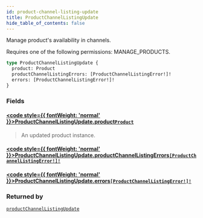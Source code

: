 ```yaml
---
id: product-channel-listing-update
title: ProductChannelListingUpdate
hide_table_of_contents: false
---
```








Manage product's availability in channels. 

Requires one of the following permissions: MANAGE_PRODUCTS.

```graphql
type ProductChannelListingUpdate {
  product: Product
  productChannelListingErrors: [ProductChannelListingError!]!
  errors: [ProductChannelListingError!]!
}
```


### Fields

#### [<code style={{ fontWeight: 'normal' }}>ProductChannelListingUpdate.<b>product</b></code>](#)<Bullet />[`Product`](../../../developer/api-reference/objects/product) <Badge class="secondary" text="object"/>
> An updated product instance.
> 

#### [<code style={{ fontWeight: 'normal' }}>ProductChannelListingUpdate.<b>productChannelListingErrors</b></code>](#)<Bullet />[`[ProductChannelListingError!]!`](../../../developer/api-reference/objects/product-channel-listing-error) <Badge class="secondary" text="non-null"/> <Badge class="secondary" text="object"/>
> 
> 

#### [<code style={{ fontWeight: 'normal' }}>ProductChannelListingUpdate.<b>errors</b></code>](#)<Bullet />[`[ProductChannelListingError!]!`](../../../developer/api-reference/objects/product-channel-listing-error) <Badge class="secondary" text="non-null"/> <Badge class="secondary" text="object"/>
> 
> 



### Returned by

[`productChannelListingUpdate`](../../../developer/api-reference/mutations/product-channel-listing-update)  <Badge class="secondary" text="mutation"/>



